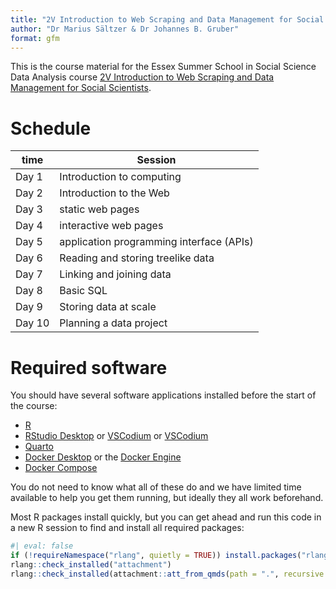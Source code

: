 ```yaml
---
title: "2V Introduction to Web Scraping and Data Management for Social Scientists"
author: "Dr Marius Sältzer & Dr Johannes B. Gruber"
format: gfm
---
```


This is the course material for the Essex Summer School in Social Science Data Analysis course [2V Introduction to Web Scraping and Data Management for Social Scientists](https://essexsummerschool.com/summer-school-facts/courses/ess-2023-course-list/2v-introduction-to-web-scraping-and-data-management-for-social-scientists/).

# Schedule

| time        | Session                                 |
|-------------|-----------------------------------------|
| Day  1      | Introduction to computing               |
| Day  2      | Introduction to the Web                 |
| Day  3      | static web pages                        |
| Day  4      | interactive web pages                   |
| Day  5      | application programming interface (APIs)|
| Day  6      | Reading and storing treelike data       |
| Day  7      | Linking and joining data                |
| Day  8      | Basic SQL                               |
| Day  9      | Storing data at scale                   |
| Day 10      | Planning a data project                 |

# Required software

You should have several software applications installed before the start of the course:

- [R](https://cran.r-project.org/)
- [RStudio Desktop](https://posit.co/download/rstudio-desktop/) or [VSCodium](https://vscodium.com/) or [VSCodium](https://code.visualstudio.com/download)
- [Quarto](https://quarto.org/docs/get-started/)
- [Docker Desktop](https://docs.docker.com/get-docker/) or the [Docker Engine](https://docs.docker.com/engine/install/)
- [Docker Compose](https://docs.docker.com/compose/install/)

You do not need to know what all of these do and we have limited time available to help you get them running, but ideally they all work beforehand.

Most R packages install quickly, but you can get ahead and run this code in a new R session to find and install all required packages:

```r
#| eval: false
if (!requireNamespace("rlang", quietly = TRUE)) install.packages("rlang", dependencies = TRUE)
rlang::check_installed("attachment")
rlang::check_installed(attachment::att_from_qmds(path = ".", recursive = TRUE))
```

